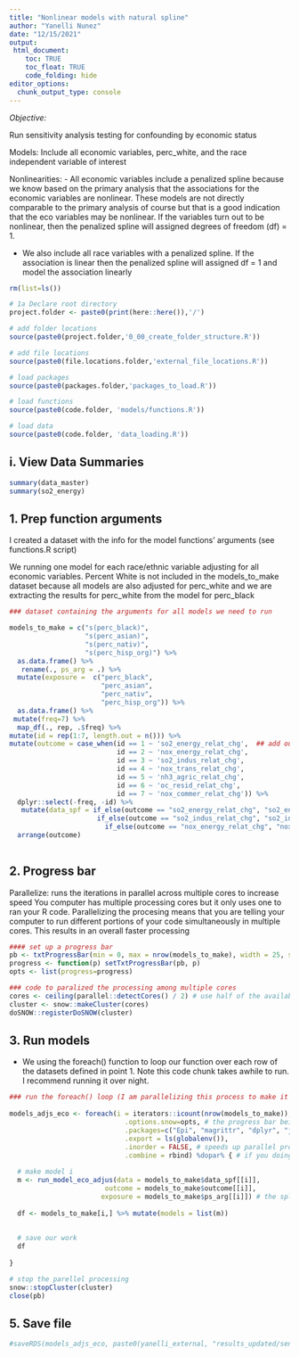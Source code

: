 ```yaml
---
title: "Nonlinear models with natural spline"
author: "Yanelli Nunez"
date: "12/15/2021"
output:
 html_document:
    toc: TRUE
    toc_float: TRUE
    code_folding: hide
editor_options: 
  chunk_output_type: console
---
```


*Objective:*  

Run sensitivity analysis testing for confounding by economic status

Models:
Include all economic variables, perc_white, and the race independent variable of interest

Nonlinearities:
- All economic variables include a penalized spline because we know based on the primary analysis that the associations for the economic variables are nonlinear. These models are not directly comparable to the primary analysis of course but that is a good indication that the eco variables may be nonlinear. If the variables turn out to be nonlinear, then the penalized spline will assigned degrees of freedom (df) = 1. 

- We also include all race variables with a penalized spline. If the association is linear then the penalized spline will assigned df = 1 and model the association linearly



```r

rm(list=ls())

# 1a Declare root directory
project.folder <- paste0(print(here::here()),'/')

# add folder locations
source(paste0(project.folder,'0_00_create_folder_structure.R'))

# add file locations
source(paste0(file.locations.folder,'external_file_locations.R'))

# load packages
source(paste0(packages.folder,'packages_to_load.R'))

# load functions
source(paste0(code.folder, 'models/functions.R'))

# load data
source(paste0(code.folder, 'data_loading.R'))

```

## i. View Data Summaries 
```r
summary(data_master)
summary(so2_energy)
```


## 1. Prep function arguments

I created a dataset with the info for the model functions' arguments (see functions.R script)

We running one model for each race/ethnic variable adjusting for all economic variables. Percent White is not included in the models_to_make dataset because all models are also adjusted for perc_white and we are extracting the results for perc_white from the model for perc_black

```r

### dataset containing the arguments for all models we need to run

models_to_make = c("s(perc_black)",
                   "s(perc_asian)",
                   "s(perc_nativ)",
                   "s(perc_hisp_org)") %>%
  as.data.frame() %>%
   rename(., ps_arg = .) %>%
  mutate(exposure =  c("perc_black",
                       "perc_asian",
                       "perc_nativ",
                       "perc_hisp_org")) %>%
  as.data.frame() %>%
 mutate(freq=7) %>%
  map_df(., rep, .$freq) %>%
mutate(id = rep(1:7, length.out = n())) %>%
mutate(outcome = case_when(id == 1 ~ 'so2_energy_relat_chg',  ## add outcome column
                           id == 2 ~ 'nox_energy_relat_chg', 
                           id == 3 ~ 'so2_indus_relat_chg', 
                           id == 4 ~ 'nox_trans_relat_chg', 
                           id == 5 ~ 'nh3_agric_relat_chg', 
                           id == 6 ~ 'oc_resid_relat_chg', 
                           id == 7 ~ 'nox_commer_relat_chg')) %>%
  dplyr::select(-freq, -id) %>%
   mutate(data_spf = if_else(outcome == "so2_energy_relat_chg", "so2_energy",
                      if_else(outcome == "so2_indus_relat_chg", "so2_inds",
                        if_else(outcome == "nox_energy_relat_chg", "nox_energy", "data_master")))) %>%
  arrange(outcome)
  
```


## 2. Progress bar 

Parallelize: runs the iterations in parallel across multiple cores to increase speed
You computer has multiple processing cores but it only uses one to ran your R code. Parallelizing the procesing means that you are telling your computer to run different portions of your code simultaneously in multiple cores. This results in an overall faster processing

```r

#### set up a progress bar
pb <- txtProgressBar(min = 0, max = nrow(models_to_make), width = 25, style = 3)
progress <- function(p) setTxtProgressBar(pb, p)
opts <- list(progress=progress)

### code to paralized the processing among multiple cores
cores <- ceiling(parallel::detectCores() / 2) # use half of the available cores 
cluster <- snow::makeCluster(cores) 
doSNOW::registerDoSNOW(cluster)

```


## 3. Run models

- We using the foreach() function to loop our function over each row of the datasets defined in point 1.
Note this code chunk takes awhile to run. I recommend running it over night. 

```r

### run the foreach() loop (I am parallelizing this process to make it faster)
         
models_adjs_eco <- foreach(i = iterators::icount(nrow(models_to_make)), # iterate across rows
                             .options.snow=opts, # the progress bar being sent to each core
                             .packages=c("Epi", "magrittr", "dplyr", "janitor", "ggplot2"), # the packages being sent to each core
                             .export = ls(globalenv()),
                             .inorder = FALSE, # speeds up parallel programming
                             .combine = rbind) %dopar% { # if you doing parallel programming use %dopar% otherwise use %do%
  
  # make model i
  m <- run_model_eco_adjus(data = models_to_make$data_spf[[i]],
                        outcome = models_to_make$outcome[[i]], 
                       exposure = models_to_make$ps_arg[[i]]) # the spline term
  
  df <- models_to_make[i,] %>% mutate(models = list(m))
  
 
  # save our work
  df
  
}

# stop the parellel processing
snow::stopCluster(cluster)
close(pb)

```


## 5. Save file

```r

#saveRDS(models_adjs_eco, paste0(yanelli_external, "results_updated/sensit_analy_models_adjs_eco.rds"))

```


